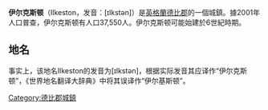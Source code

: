{{Infobox UK place
|country =                 英格蘭
|latitude=                 52.9676
|longitude=                -1.3072
|scale=                    5000
|official_name=             Ilkeston
|population =       37,550
|shire_district=          [[Erewash|Erewash]]
|shire_county =            [[德比郡|德比郡]]
|region=                  東米德蘭茲
|constituency_westminster=      [[埃里沃什_(英國國會選區)|埃里沃什]]
|post_town=        ILKESTON
|postcode_district =       DE7
|postcode_area=            DE   
|dial_code=      0115
|os_grid_reference=     SK355785
|static_image=[[File:Market_Square,_Ilkeston,_Derbyshire.jpg|240px]]
|static_image_caption=
|london_distance=
}}
'''伊尔克斯顿'''（Ilkeston，发音：[ɪlkstən]）是[[英格蘭|英格蘭]][[德比郡|德比郡]]的一個城鎮。據2001年人口普查，伊尔克斯顿有人口37,550人。伊尔克斯顿可能始建於6世紀時期。

== 地名 ==
事实上，该地名Ilkeston的发音为[ɪlkstən]，根据实际发音其应译作“伊尔克斯顿”，《世界地名翻译大辞典》中将其误译作“伊尔基斯顿”。

[[Category:德比郡城鎮|Category:德比郡城鎮]]